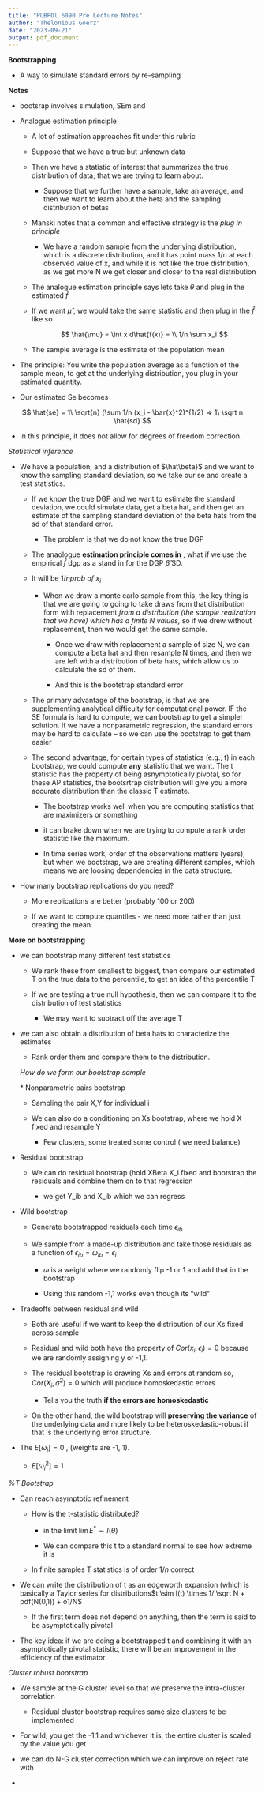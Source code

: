 ```yaml
---
title: "PUBPOl 6090 Pre Lecture Notes"
author: "Thelonious Goerz"
date: "2023-09-21"
output: pdf_document
---
```


**Bootstrapping**

-   A way to simulate standard errors by re-sampling

**Notes**

-   bootsrap involves simulation, SEm and

-   Analogue estimation principle

    -   A lot of estimation approaches fit under this rubric

    -   Suppose that we have a true but unknown data

    -   Then we have a statistic of interest that summarizes the true distribution of data, that we are trying to learn about.

        -   Suppose that we further have a sample, take an average, and then we want to learn about the beta and the sampling distribution of betas

    -   Manski notes that a common and effective strategy is the *plug in principle*

        -   We have a random sample from the underlying distribution, which is a discrete distribution, and it has point mass 1/n at each observed value of x, and while it is not like the true distribution, as we get more N we get closer and closer to the real distribution

    -   The analogue estimation principle says lets take $\theta$ and plug in the estimated $\hat{f}$

    -   If we want $\hat{\mu}$ , we would take the same statistic and then plug in the $\hat{f}$ like so

        $$
        \hat{\mu} = \int x d\hat{f(x)} = \\
        1/n \sum x_i 
        $$

    -   The sample average is the estimate of the population mean

-   The principle: You write the population average as a function of the sample mean, to get at the underlying distribution, you plug in your estimated quantity.

-   Our estimated Se becomes

$$
\hat{se} = 1\ \sqrt{n} (\sum 1/n (x_i - \bar{x}^2)^{1/2} => 1\ \sqrt n \hat{sd}
$$

-   In this principle, it does not allow for degrees of freedom correction.

*Statistical inference*

-   We have a population, and a distribution of $\hat\beta}$ and we want to know the sampling standard deviation, so we take our se and create a test statistics.

    -   If we know the true DGP and we want to estimate the standard deviation, we could simulate data, get a beta hat, and then get an estimate of the sampling standard deviation of the beta hats from the sd of that standard error.

        -   The problem is that we do not know the true DGP

    -   The anaologue **estimation principle comes in** , what if we use the empirical $\hat{f}$ dgp as a stand in for the DGP $\hat{\beta}$ SD.

    -   It will be $1/n prob \ of \ x_i$

        -   When we draw a monte carlo sample from this, the key thing is that we are going to going to take draws from that distribution form with replacement *from a distribution (the sample realization that we have) which has a finite N values,* so if we drew without replacement, then we would get the same sample.

            -   Once we draw with replacement a sample of size N, we can compute a beta hat and then resample N times, and then we are left with a distribution of beta hats, which allow us to calculate the sd of them.

            -   And this is the bootstrap standard error

    -   The primary advantage of the bootstrap, is that we are supplementing analytical difficulty for computational power. IF the SE formula is hard to compute, we can bootstrap to get a simpler solution. If we have a nonparametric regression, the standard errors may be hard to calculate -- so we can use the bootstrap to get them easier

    -   The second advantage, for certain types of statistics (e.g., t) in each bootstrap, we could compute **any** statistic that we want. The t statistic has the property of being asnymptotically pivotal, so for these AP statistics, the bootsrtrap distribution will give you a more accurate distribution than the classic T estimate.

        -   The bootstrap works well when you are computing statistics that are maximizers or something

        -   it can brake down when we are trying to compute a rank order statistic like the maximum.

        -   In time series work, order of the observations matters (years), but when we bootstrap, we are creating different samples, which means we are loosing dependencies in the data structure.

-   How many bootstrap replications do you need?

    -   More replications are better (probably 100 or 200)

    -   If we want to compute quantiles - we need more rather than just creating the mean

**More on bootstrapping**

-   we can bootstrap many different test statistics

    -   We rank these from smallest to biggest, then compare our estimated T on the true data to the percentile, to get an idea of the percentile T

    -   If we are testing a true null hypothesis, then we can compare it to the distribution of test statistics

        -   We may want to subtract off the average T

-   we can also obtain a distribution of beta hats to characterize the estimates

    -   Rank order them and compare them to the distribution.

    *How do we form our bootstrap sample*

    \* Nonparametric pairs bootstrap

    -   Sampling the pair X,Y for individual i

    -   We can also do a conditioning on Xs bootstrap, where we hold X fixed and resample Y

        -   Few clusters, some treated some control ( we need balance)

-   Residual boottstrap

    -   We can do residual bootstrap (hold XBeta X_i fixed and bootstrap the residuals and combine them on to that regression

        -   we get Y_ib and X_ib which we can regress

-   Wild bootstrap

    -   Generate bootstrapped residuals each time $\epsilon_{ib}$

    -   We sample from a made-up distribution and take those residuals as a function of $\epsilon_{ib} = \omega_{ib} = \epsilon_i$

        -   $\omega$ is a weight where we randomly flip -1 or 1 and add that in the bootstrap

        -   Using this random -1,1 works even though its "wild"

-   Tradeoffs between residual and wild

    -   Both are useful if we want to keep the distribution of our Xs fixed across sample

    -   Residual and wild both have the property of $Cor(x_i,\epsilon_i) = 0$ because we are randomly assigning y or -1,1.

    -   The residual bootstrap is drawing Xs and errors at random so, $Cor(X_i, \sigma^2) = 0$ which will produce homoskedastic errors

        -   Tells you the truth **if the errors are homoskedastic**

    -   On the other hand, the wild bootstrap will **preserving the variance** of the underlying data and more likely to be heteroskedastic-robust if that is the underlying error structure.

-   The $E[\omega_i] =0$ , (weights are -1, 1).

    -   $E[\omega_i^2] =1$

*%T Bootstrap*

-   Can reach asymptotic refinement

    -   How is the t-statistic distributed?

        -   in the limit $\lim E^* \sim I(\theta)$

        -   We can compare this t to a standard normal to see how extreme it is

    -   In finite samples T statistics is of order $1/n$ correct

-   We can write the distribution of t as an edgeworth expansion (which is basically a Taylor series for distributions$t \sim I(t) \times 1/ \sqrt N + pdf(N(0,1)) + o1/N$

    -   If the first term does not depend on anything, then the term is said to be asymptotically pivotal

-   The key idea: if we are doing a bootstrapped t and combining it with an asymptotically pivotal statistic, there will be an improvement in the efficiency of the estimator

*Cluster robust bootstrap*

-   We sample at the G cluster level so that we preserve the intra-cluster correlation

    -   Residual cluster bootstrap requires same size clusters to be implemented

-   For wild, you get the -1,1 and whichever it is, the entire cluster is scaled by the value you get

-   we can do N-G cluster correction which we can improve on reject rate with

-   
